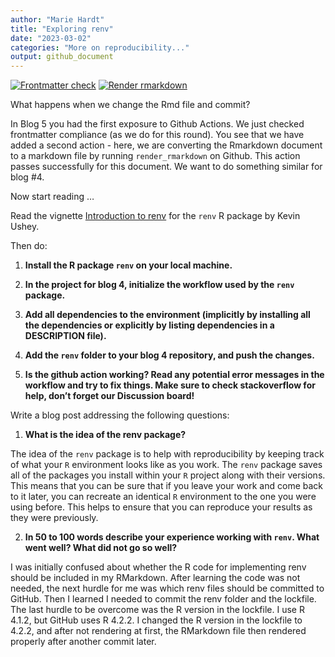 ```yaml
---
author: "Marie Hardt"
title: "Exploring renv"
date: "2023-03-02"
categories: "More on reproducibility..."
output: github_document
---
```


<!-- README.md is generated from README.Rmd. Please edit that file -->
<!-- badges: start -->
[![Frontmatter check](../../actions/workflows/check-yaml.yaml/badge.svg)](../../actions/workflows/check-yaml.yaml)
[![Render rmarkdown](../../actions/workflows/render-rmarkdown.yaml/badge.svg)](../../actions/workflows/render-rmarkdown.yaml)
<!-- badges: end -->

What happens when we change the Rmd file and commit?

In Blog 5 you had the first exposure to Github Actions. 
We just checked frontmatter compliance (as we do for this round).
You see that we have added a second action - here, we are converting the Rmarkdown document to a markdown file by running `render_rmarkdown` on Github. This action passes successfully for this document. We want to do something similar for blog #4.


Now start reading ...


Read the vignette [Introduction to renv](https://rstudio.github.io/renv/articles/renv.html) for the `renv` R package by Kevin Ushey.

Then do:

1. **Install the R package `renv` on your local machine.**

2. **In the project for blog 4, initialize the workflow used by the `renv` package.**

3. **Add all dependencies to the environment (implicitly by installing all the dependencies or explicitly by listing dependencies in a DESCRIPTION file).**

4. **Add the `renv` folder to your blog 4 repository, and push the changes.**

5. **Is the github action working? Read any potential error messages in the workflow and try to fix things. Make sure to check stackoverflow for help, don't forget our Discussion board!**


Write a blog post addressing the following questions: 

1. **What is the idea of the renv package?**

The idea of the `renv` package is to help with reproducibility by keeping track of what your `R` environment looks like as you work. The `renv` package saves all of the packages you install within your `R` project along with their versions. This means that you can be sure that if you leave your work and come back to it later, you can recreate an identical `R` environment to the one you were using before. This helps to ensure that you can reproduce your results as they were previously.

2. **In 50 to 100 words describe your experience working with `renv`. What went well? What did not go so well?**
 
I was initially confused about whether the R code for implementing renv should be included in my RMarkdown. After learning the code was not needed, the next hurdle for me was which renv files should be committed to GitHub. Then I learned I needed to commit the renv folder and the lockfile. The last hurdle to be overcome was the R version in the lockfile. I use R 4.1.2, but GitHub uses R 4.2.2. I changed the R version in the lockfile to 4.2.2, and after not rendering at first, the RMarkdown file then rendered properly after another commit later.
